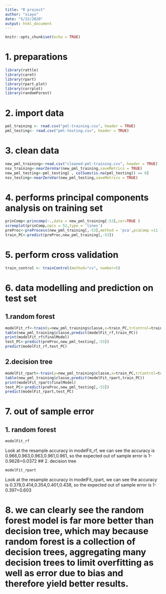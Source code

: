 ---
title: "R project"
author: "xiayu"
date: "5/22/2020"
output: html_document
---

```{r setup, include=FALSE}
knitr::opts_chunk$set(echo = TRUE)
```

# 1. preparations

```{r warning=FALSE, error=FALSE}
library(rattle)
library(caret)
library(rpart)
library(rpart.plot)
library(corrplot)
library(randomForest)
```

# 2. import data
```{r  warning=FALSE, error=FALSE}
pml_training <- read.csv("pml-training.csv", header = TRUE)
pml_testing<- read.csv("pml-testing.csv", header = TRUE)
```
# 3. clean data
```{r  warning=FALSE, error=FALSE}
new_pml_training<-read.csv("cleaned-pml-training.csv", header = TRUE)
nsv_training<-nearZeroVar(new_pml_training,saveMetrics = TRUE)
new_pml_testing<-pml_testing[ , colSums(is.na(pml_testing)) == 0]
nsv_testing<-nearZeroVar(new_pml_testing,saveMetrics = TRUE)
```
# 4. performs principal components analysis on training set
```{r  warning=FALSE, error=FALSE}
prinComp<-princomp(~.,data = new_pml_training[-53],cor=TRUE )
screeplot(prinComp,npcs = 52,type = 'lines')
preProc<-preProcess(new_pml_training[,-53],method = 'pca',pcaComp =11 )
train_PC<-predict(preProc,new_pml_training[,-53])
```
# 5. perform cross validation
```{r  warning=FALSE, error=FALSE}
train_control <- trainControl(method="cv", number=5)
```
# 6. data modelling and prediction on test set
## 1.random forest
```{r  warning=FALSE, error=FALSE}
modelFit_rf<-train(y=new_pml_training$classe,x=train_PC,trControl=train_control,method='rf')
table(new_pml_training$classe,predict(modelFit_rf,train_PC))
print(modelFit_rf$finalModel)
test_PC<-predict(preProc,new_pml_testing[,-53])
predict(modelFit_rf,test_PC)
```
## 2.decision tree
```{r  warning=FALSE, error=FALSE}
modelFit_rpart<-train(y=new_pml_training$classe,x=train_PC,trControl=train_control,method='rpart')
table(new_pml_training$classe,predict(modelFit_rpart,train_PC))
print(modelFit_rpart$finalModel)
test_PC<-predict(preProc,new_pml_testing[,-53])
predict(modelFit_rpart,test_PC)
```
# 7. out of sample error
## 1. random forest
```{r  warning=FALSE, error=FALSE}
modelFit_rf
```
Look at the resample accuracy in modelFit_rf, we can see the accuracy is 0.966,0.963,0.963,0.961,0.961, so the expected out of sample error is 1-0.9628=0.0372
## 2. decision tree
```{r  warning=FALSE, error=FALSE}
modelFit_rpart
```
Look at the resample accuracy in modelFit_rpart, we can see the accuracy is 0.378,0.414,0.354,0.401,0.438, so the expected out of sample error is 1-0.397=0.603

# 8. we can clearly see the random forest model  is far more better than decision tree, which may because random forest is a collection of decision trees, aggregating many decision trees to limit overfitting as well as error due to bias and therefore yield better results. 



